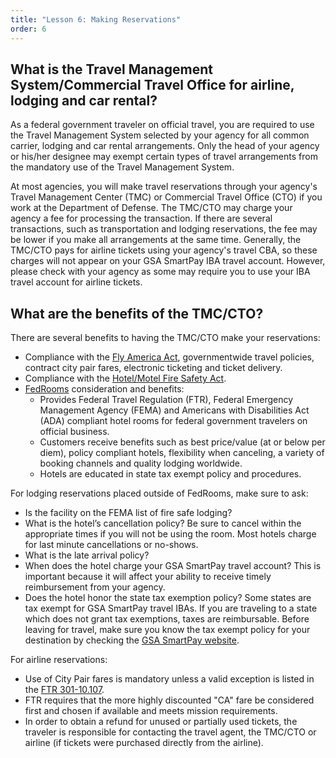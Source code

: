 ```yaml
---
title: "Lesson 6: Making Reservations"
order: 6
---
```

## What is the Travel Management System/Commercial Travel Office for airline, lodging and car rental?
As a federal government traveler on official travel, you are required to use the Travel Management System selected by your agency for all common carrier, lodging and car rental arrangements. Only the head of your agency or his/her designee may exempt certain types of travel arrangements from the mandatory use of the Travel Management System. 

At most agencies, you will make travel reservations through your agency's Travel Management Center (TMC) or Commercial Travel Office (CTO) if you work at the Department of Defense. The TMC/CTO may charge your agency a fee for processing the transaction. If there are several transactions, such as transportation and lodging reservations, the fee may be lower if you make all arrangements at the same time. Generally, the TMC/CTO pays for airline tickets using your agency's travel CBA, so these charges will not appear on your GSA SmartPay IBA travel account. However, please check with your agency as some may require you to use your IBA travel account for airline tickets.

## What are the benefits of the TMC/CTO?
There are several benefits to having the TMC/CTO make your reservations:
- Compliance with the [Fly America Act](https://www.gsa.gov/policy-regulations/policy/travel-management-policy/fly-america-act), governmentwide travel policies, contract city pair fares, electronic ticketing and ticket delivery.
- Compliance with the [Hotel/Motel Fire Safety Act](https://www.congress.gov/bill/101st-congress/house-bill/94).
- [FedRooms](https://www.fedrooms.com/) consideration and benefits:
  - Provides Federal Travel Regulation (FTR), Federal Emergency Management Agency (FEMA) and Americans with Disabilities Act (ADA) compliant hotel rooms for federal government travelers on official business.
  - Customers receive benefits such as best price/value (at or below per diem), policy compliant hotels, flexibility when canceling, a variety of booking channels and quality lodging worldwide.
  - Hotels are educated in state tax exempt policy and procedures.

For lodging reservations placed outside of FedRooms, make sure to ask:
- Is the facility on the FEMA list of fire safe lodging?
- What is the hotel’s cancellation policy? Be sure to cancel within the appropriate times if you will not be using the room. Most hotels charge for last minute cancellations or no-shows.
- What is the late arrival policy?
- When does the hotel charge your GSA SmartPay travel account? This is important because it will affect your ability to receive timely reimbursement from your agency.
- Does the hotel honor the state tax exemption policy? Some states are tax exempt for GSA SmartPay travel IBAs. If you are traveling to a state which does not grant tax exemptions, taxes are reimbursable. Before leaving for travel, make sure you know the tax exempt policy for your destination by checking the [GSA SmartPay website](https://smartpay.gsa.gov/).

For airline reservations:
- Use of City Pair fares is mandatory unless a valid exception is listed in the [FTR 301-10.107](https://www.ecfr.gov/current/title-41/subtitle-F/chapter-301/subchapter-B/part-301-10). 
- FTR requires that the more highly discounted "CA" fare be considered first and chosen if available and meets mission requirements. 
- In order to obtain a refund for unused or partially used tickets, the traveler is responsible for contacting the travel agent, the TMC/CTO or airline (if tickets were purchased directly from the airline).
